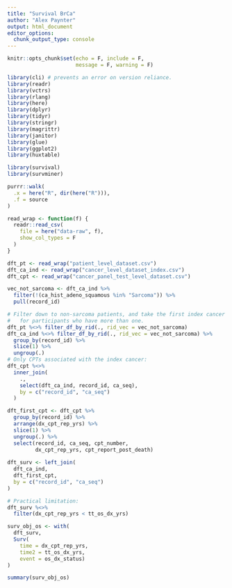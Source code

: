 ```yaml
---
title: "Survival BrCa"
author: "Alex Paynter"
output: html_document
editor_options: 
  chunk_output_type: console
---
```


```r
knitr::opts_chunk$set(echo = F, include = F,
                      message = F, warning = F)
```

```r
library(cli) # prevents an error on version reliance.
library(readr)
library(vctrs)
library(rlang)
library(here)
library(dplyr)
library(tidyr)
library(stringr)
library(magrittr)
library(janitor)
library(glue)
library(ggplot2)
library(huxtable)

library(survival)
library(survminer)

purrr::walk(
  .x = here("R", dir(here("R"))), 
  .f = source
)
```


```r
read_wrap <- function(f) {
  readr::read_csv(
    file = here("data-raw", f),
    show_col_types = F
  )
}

dft_pt <- read_wrap("patient_level_dataset.csv")
dft_ca_ind <- read_wrap("cancer_level_dataset_index.csv")
dft_cpt <- read_wrap("cancer_panel_test_level_dataset.csv")

vec_not_sarcoma <- dft_ca_ind %>%
  filter(!(ca_hist_adeno_squamous %in% "Sarcoma")) %>%
  pull(record_id)

# Filter down to non-sarcoma patients, and take the first index cancer
#   for participants who have more than one.
dft_pt %<>% filter_df_by_rid(., rid_vec = vec_not_sarcoma)
dft_ca_ind %<>% filter_df_by_rid(., rid_vec = vec_not_sarcoma) %>%
  group_by(record_id) %>%
  slice(1) %>%
  ungroup(.)
# Only CPTs associated with the index cancer:
dft_cpt %<>%
  inner_join(
    .,
    select(dft_ca_ind, record_id, ca_seq),
    by = c("record_id", "ca_seq")
  ) 

```


```r
dft_first_cpt <- dft_cpt %>%
  group_by(record_id) %>%
  arrange(dx_cpt_rep_yrs) %>%
  slice(1) %>%
  ungroup(.) %>%
  select(record_id, ca_seq, cpt_number,
         dx_cpt_rep_yrs, cpt_report_post_death)
  
dft_surv <- left_join(
  dft_ca_ind,
  dft_first_cpt,
  by = c("record_id", "ca_seq")
)

# Practical limitation:
dft_surv %<>%
  filter(dx_cpt_rep_yrs < tt_os_dx_yrs)

surv_obj_os <- with(
  dft_surv,
  Surv(
    time = dx_cpt_rep_yrs,
    time2 = tt_os_dx_yrs,
    event = os_dx_status)
)

summary(surv_obj_os)

```


